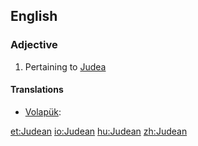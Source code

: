 ==English==

===Adjective===
{{en-adj}}
# Pertaining to [[Judea]]

====Translations====
{{trans-top|of or pertaining to Judea}}
* [[Volapük]]: {{t|vo|Yudänik}}
{{trans-mid}}
{{trans-bottom}}

[[et:Judean]]
[[io:Judean]]
[[hu:Judean]]
[[zh:Judean]]